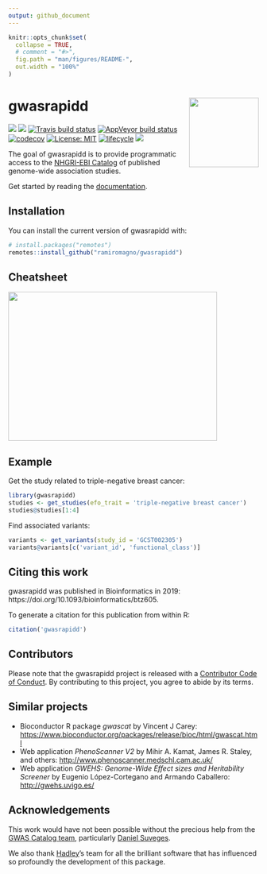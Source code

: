 ```yaml
---
output: github_document
---
```


<!-- README.md is generated from README.Rmd. Please edit that file -->

```r
knitr::opts_chunk$set(
  collapse = TRUE,
  # comment = "#>",
  fig.path = "man/figures/README-",
  out.width = "100%"
)
```

# gwasrapidd <img src="man/figures/logo.svg" align="right" height=140/>

[![](https://img.shields.io/badge/doi-10.1093/bioinformatics/btz605-blue.svg)](https://doi.org/10.1093/bioinformatics/btz605)
[![](https://img.shields.io/badge/Altmetric-38-yellow.svg)](https://www.altmetric.com/details/64505748)
[![Travis build status](https://travis-ci.org/ramiromagno/gwasrapidd.svg?branch=master)](https://travis-ci.org/ramiromagno/gwasrapidd)
[![AppVeyor build status](https://ci.appveyor.com/api/projects/status/github/ramiromagno/gwasrapidd?branch=master&svg=true)](https://ci.appveyor.com/project/ramiromagno/gwasrapidd)
[![codecov](https://codecov.io/gh/ramiromagno/gwasrapidd/branch/master/graph/badge.svg)](https://codecov.io/gh/ramiromagno/gwasrapidd)
[![License: MIT](https://img.shields.io/badge/License-MIT-yellow.svg)](https://opensource.org/licenses/MIT)
[![lifecycle](https://img.shields.io/badge/lifecycle-maturing-blue.svg)](https://www.tidyverse.org/lifecycle/#maturing)
[![](https://img.shields.io/badge/devel%20version-0.99.8-blue.svg)](https://github.com/ramiromagno/gwasrapidd)

The goal of gwasrapidd is to provide programmatic access to the [NHGRI-EBI Catalog](https://www.ebi.ac.uk/gwas) of published genome-wide association studies.

Get started by reading the [documentation](https://rmagno.eu/gwasrapidd/articles/gwasrapidd.html).

## Installation

You can install the current version of gwasrapidd with:

``` r
# install.packages("remotes")
remotes::install_github("ramiromagno/gwasrapidd")
```

## Cheatsheet

<a href="https://github.com/rstudio/cheatsheets/blob/master/gwasrapidd.pdf"><img src="https://raw.githubusercontent.com/rstudio/cheatsheets/master/pngs/gwasrapidd.png" width="420" height="300"/></a>

## Example

Get the study related to triple-negative breast cancer:

```r
library(gwasrapidd)
studies <- get_studies(efo_trait = 'triple-negative breast cancer')
studies@studies[1:4]
```

Find associated variants:

```r
variants <- get_variants(study_id = 'GCST002305')
variants@variants[c('variant_id', 'functional_class')]
```

## Citing this work

gwasrapidd was published in Bioinformatics in 2019: https://doi.org/10.1093/bioinformatics/btz605.

To generate a citation for this publication from within R:

```r
citation('gwasrapidd')
```

## Contributors

Please note that the gwasrapidd project is released with a [Contributor Code of Conduct](.github/CODE_OF_CONDUCT.md). By contributing to this project, you agree to abide by its terms.

## Similar projects

- Bioconductor R package *gwascat* by Vincent J Carey: [https://www.bioconductor.org/packages/release/bioc/html/gwascat.html](https://www.bioconductor.org/packages/release/bioc/html/gwascat.html)
- Web application *PhenoScanner V2* by Mihir A. Kamat, James R. Staley, and others: [http://www.phenoscanner.medschl.cam.ac.uk/](http://www.phenoscanner.medschl.cam.ac.uk/)
- Web application *GWEHS: Genome-Wide Effect sizes and Heritability Screener* by Eugenio López-Cortegano and Armando Caballero: [http://gwehs.uvigo.es/](http://gwehs.uvigo.es/)

## Acknowledgements

This work would have not been possible without the precious help from the [GWAS Catalog team](http://www.ensembl.info/2018/06/28/ten-years-of-the-gwas-catalog-past-present-and-future/), particularly [Daniel Suveges](https://www.ebi.ac.uk/about/people/daniel-suveges).

We also thank [Hadley](http://hadley.nz/)'s team for all the brilliant software that has influenced so profoundly the development of this package.
